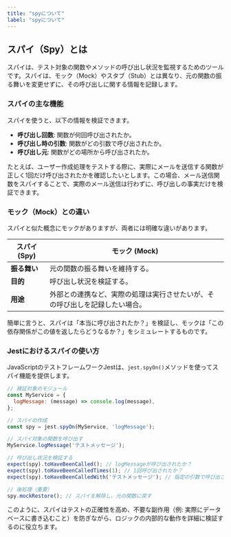 ```yaml
---
title: "spyについて"
label: "spyについて"
---
```


## スパイ（Spy）とは

スパイは、テスト対象の関数やメソッドの呼び出し状況を監視するためのツールです。スパイは、モック（Mock）やスタブ（Stub）とは異なり、元の関数の振る舞いを変更せずに、その呼び出しに関する情報を記録します。

### スパイの主な機能

スパイを使うと、以下の情報を検証できます。

- **呼び出し回数**: 関数が何回呼び出されたか。
- **呼び出し時の引数**: 関数がどの引数で呼び出されたか。
- **呼び出し元**: 関数がどの場所から呼び出されたか。

たとえば、ユーザー作成処理をテストする際に、実際にメールを送信する関数が正しく1回だけ呼び出されたかを確認したいとします。この場合、メール送信関数をスパイすることで、実際のメール送信は行わずに、呼び出しの事実だけを検証できます。

### モック（Mock）との違い

スパイと似た概念にモックがありますが、両者には明確な違いがあります。

| スパイ (Spy) | モック (Mock) |
|--------------|---------------|
| **振る舞い** | 元の関数の振る舞いを維持する。 | 元の関数の振る舞いを置き換える。 |
| **目的** | 呼び出し状況を検証する。 | 偽の振る舞いをシミュレートする。 |
| **用途** | 外部との連携など、実際の処理は実行させたいが、その呼び出しを記録したい場合。 | 外部サービスやデータベースなど、テスト環境で実行したくない依存関係を置き換えたい場合。 |

簡単に言うと、スパイは「本当に呼び出されたか？」を検証し、モックは「この依存関係がこの値を返したらどうなるか？」をシミュレートするものです。

### Jestにおけるスパイの使い方

JavaScriptのテストフレームワークJestは、`jest.spyOn()`メソッドを使ってスパイ機能を提供します。

```javascript
// 検証対象のモジュール
const MyService = {
  logMessage: (message) => console.log(message),
};

// スパイの作成
const spy = jest.spyOn(MyService, 'logMessage');

// スパイ対象の関数を呼び出す
MyService.logMessage('テストメッセージ');

// 呼び出し状況を検証する
expect(spy).toHaveBeenCalled(); // logMessageが呼び出されたか？
expect(spy).toHaveBeenCalledTimes(1); // 1回呼び出されたか？
expect(spy).toHaveBeenCalledWith('テストメッセージ'); // 指定の引数で呼び出されたか？

// 後処理（重要）
spy.mockRestore(); // スパイを解除し、元の関数に戻す
```

このように、スパイはテストの正確性を高め、不要な副作用（例: 実際にデータベースに書き込むこと）を防ぎながら、ロジックの内部的な動作を詳細に検証するのに役立ちます。